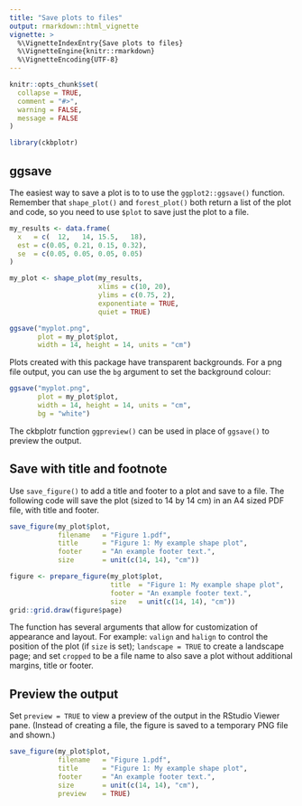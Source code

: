 ```yaml
---
title: "Save plots to files"
output: rmarkdown::html_vignette
vignette: >
  %\VignetteIndexEntry{Save plots to files}
  %\VignetteEngine{knitr::rmarkdown}
  %\VignetteEncoding{UTF-8}
---
```


```r
knitr::opts_chunk$set(
  collapse = TRUE,
  comment = "#>",
  warning = FALSE,
  message = FALSE
)
```

```r
library(ckbplotr)
```

## ggsave
The easiest way to save a plot is to to use the `ggplot2::ggsave()` function. Remember that `shape_plot()` and `forest_plot()` both return a list of the plot and code, so you need to use `$plot` to save just the plot to a file.
```r
my_results <- data.frame(
  x   = c(  12,   14, 15.5,   18),
  est = c(0.05, 0.21, 0.15, 0.32),
  se  = c(0.05, 0.05, 0.05, 0.05)
)

my_plot <- shape_plot(my_results,
                      xlims = c(10, 20),
                      ylims = c(0.75, 2),
                      exponentiate = TRUE,
                      quiet = TRUE)
```

```r
ggsave("myplot.png",
       plot = my_plot$plot,
       width = 14, height = 14, units = "cm")
```

Plots created with this package have transparent backgrounds. For a png file output, you can use the `bg` argument to set the background colour:
```r
ggsave("myplot.png",
       plot = my_plot$plot,
       width = 14, height = 14, units = "cm",
       bg = "white")
```

The ckbplotr function `ggpreview()` can be used in place of `ggsave()` to preview the output.

## Save with title and footnote
Use `save_figure()` to add a title and footer to a plot and save to a file. The following code will save the plot (sized to 14 by 14 cm) in an A4 sized PDF file, with title and footer.
```r
save_figure(my_plot$plot,
            filename   = "Figure 1.pdf",
            title      = "Figure 1: My example shape plot",
            footer     = "An example footer text.",
            size       = unit(c(14, 14), "cm"))
```

```r
figure <- prepare_figure(my_plot$plot,
                         title  = "Figure 1: My example shape plot",
                         footer = "An example footer text.",
                         size   = unit(c(14, 14), "cm"))
grid::grid.draw(figure$page)
```

The function has several arguments that allow for customization of appearance and layout. For example: `valign` and `halign` to control the position of the plot (if `size` is set); `landscape = TRUE` to create a landscape page; and set `cropped` to be a file name to also save a plot without additional margins, title or footer.

## Preview the output
Set `preview = TRUE` to view a preview of the output in the RStudio Viewer pane. (Instead of creating a file, the figure is saved to a temporary PNG file and shown.)
```r
save_figure(my_plot$plot,
            filename   = "Figure 1.pdf",
            title      = "Figure 1: My example shape plot",
            footer     = "An example footer text.",
            size       = unit(c(14, 14), "cm"),
            preview    = TRUE)
```


